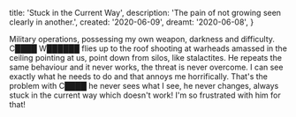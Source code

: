   title: 'Stuck in the Current Way',
  description: 'The pain of not growing seen clearly in another.',
  created: '2020-06-09',
  dreamt: '2020-06-08',
}

Military operations, possessing my own weapon, darkness and difficulty.
C████ W██████ flies up to the roof shooting at warheads amassed in the ceiling pointing at us, point down from silos, like stalactites.
He repeats the same behaviour and it never works, the threat is never overcome.
I can see exactly what he needs to do and that annoys me horrifically.
That's the problem with C████ he never sees what I see, he never changes, always stuck in the current way which doesn't work!
I'm so frustrated with him for that!